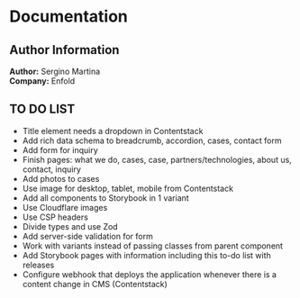 
<Meta title="Documentation/Introduction" />

# Documentation

## Author Information

**Author:** Sergino Martina  
**Company:** Enfold

## TO DO LIST

- Title element needs a dropdown in Contentstack
- Add rich data schema to breadcrumb, accordion, cases, contact form
- Add form for inquiry
- Finish pages: what we do, cases, case, partners/technologies, about us, contact, inquiry
- Add photos to cases
- Use image for desktop, tablet, mobile from Contentstack
- Add all components to Storybook in 1 variant
- Use Cloudflare images
- Use CSP headers
- Divide types and use Zod
- Add server-side validation for form
- Work with variants instead of passing classes from parent component
- Add Storybook pages with information including this to-do list with releases
- Configure webhook that deploys the application whenever there is a content change in CMS (Contentstack)